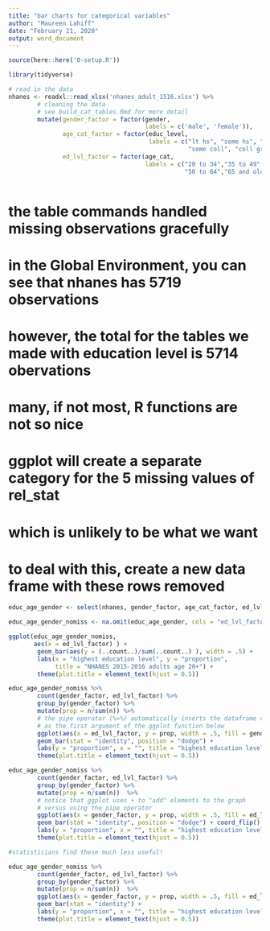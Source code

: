 ```yaml
---
title: "bar charts for categorical variables"
author: "Maureen Lahiff"
date: "February 21, 2020"
output: word_document
---
```


```r
source(here::here('0-setup.R'))

library(tidyverse)

# read in the data
nhanes <- readxl::read_xlsx('nhanes_adult_1516.xlsx') %>% 
        # cleaning the data
        # see build_cat_tables.Rmd for more detail
        mutate(gender_factor = factor(gender, 
                                      labels = c('male', 'female')), 
               age_cat_factor = factor(educ_level, 
                                       labels = c("lt hs", "some hs", "hs grad",
                                                  "some coll", "coll grad")),
               ed_lvl_factor = factor(age_cat,
                                      labels = c("20 to 34","35 to 49",
                                                 "50 to 64","65 and older")) )
        
```


# the table commands handled missing observations gracefully
# in the Global Environment, you can see that nhanes has 5719 observations
# however, the total for the tables we made with education level is 5714 obervations

# many, if not most, R functions are not so nice

# ggplot will create a separate category for the 5 missing values of rel_stat
# which is unlikely to be what we want

# to deal with this, create a new data frame with these rows removed

```r

educ_age_gender <- select(nhanes, gender_factor, age_cat_factor, ed_lvl_factor)

educ_age_gender_nomiss <- na.omit(educ_age_gender, cols = "ed_lvl_factor")

```


```r

ggplot(educ_age_gender_nomiss, 
       aes(x = ed_lvl_factor) ) +
        geom_bar(aes(y = (..count..)/sum(..count..) ), width = .5) +
        labs(x = "highest education level", y = "proportion",
             title = "NHANES 2015-2016 adults age 20+") +
        theme(plot.title = element_text(hjust = 0.5))

```


```r

educ_age_gender_nomiss %>% 
        count(gender_factor, ed_lvl_factor) %>%
        group_by(gender_factor) %>%
        mutate(prop = n/sum(n)) %>%
        # the pipe operator (%>%) automatically inserts the dataframe created above
        # as the first argument of the ggplot function below
        ggplot(aes(x = ed_lvl_factor, y = prop, width = .5, fill = gender_factor)) +
        geom_bar(stat = "identity", position = "dodge") +
        labs(y = "proportion", x = "", title = "highest education level NHANES 2015-2016") +
        theme(plot.title = element_text(hjust = 0.5))

```



```r

educ_age_gender_nomiss %>% 
        count(gender_factor, ed_lvl_factor) %>%
        group_by(gender_factor) %>%
        mutate(prop = n/sum(n))  %>%
        # notice that ggplot uses + to "add" elements to the graph
        # versus using the pipe operator
        ggplot(aes(x = gender_factor, y = prop, width = .5, fill = ed_lvl_factor)) +
        geom_bar(stat = "identity", position = "dodge") + coord_flip() +
        labs(y = "proportion", x = "", title = "highest education level NHANES 2015-2016") +
        theme(plot.title = element_text(hjust = 0.5))

```

```r

#statisticians find these much less useful!

educ_age_gender_nomiss %>% 
        count(gender_factor, ed_lvl_factor) %>%
        group_by(gender_factor) %>%
        mutate(prop = n/sum(n))  %>%
        ggplot(aes(x = gender_factor, y = prop, width = .5, fill = ed_lvl_factor)) +
        geom_bar(stat = "identity") +
        labs(y = "proportion", x = "", title = "highest education level NHANES 2015-2016") +
        theme(plot.title = element_text(hjust = 0.5))

```

